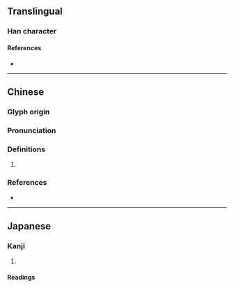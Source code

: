 {{character info/new}}
==Translingual==

===Han character===
{{Han char|rn=57|rad=弓|as=13|sn=16|four=16232|canj=NWLV|ids=⿰弓睘}}

====References====
* {{Han ref|kx=0361.080|dkj=09874|dj=0679.070|hdz=21003.040|uh=5F4B|ud=24395|bh=E974|bd=59764}}

----

==Chinese==
{{zh-forms}}

===Glyph origin===
{{Han etym}}
{{Han compound|弓|睘|c1=s|c2=p|t1=bow|ls=psc}}

===Pronunciation===
{{zh-pron
|m=hóng
|c=wang4,gwang1
|mc=y
|oc=y
|cat=
}}

===Definitions===
{{zh-hanzi}}

# {{zh-only|弸彋}}

===References===
* {{R:yue:mfccd}}

----

==Japanese==

===Kanji===
{{ja-kanji|grade=9|rs=弓13}}

# {{defn|lang=ja|sort=弓13}}

====Readings====
{{ja-readings
|on=こう<かう, ぎょう<ぎやう, こ, く
|kun=とばりのひるがえるこえ
}}